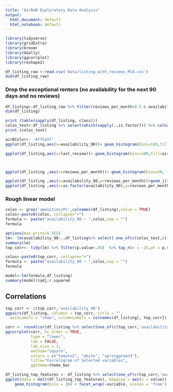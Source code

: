 ```yaml
---
title: "AirBnB Exploratory Data Analysis"
output:
  html_document: default
  html_notebook: default
---
```



```r

library(tidyverse)
library(gridExtra)
library(broom)
library(GGally)
library(ggcorrplot)
library(reshape2)
```

```r
df_listing_raw <-read.csv('data/listing_with_reviews_PCA.csv')
dim(df_listing_raw)
```
### Drop the exceptional renters (no availability for the next 90 days and no reviews)
```r

df_listing<-df_listing_raw %>% filter(reviews_per_month>0.5 & availability_90>0) %>% select(-text_experiences_offered)
dim(df_listing)
```
```r
print (table(sapply(df_listing, class)))
colos_text<-df_listing %>% select(which(sapply(.,is.factor))) %>% colnames(.)
print (colos_text)

```

```r
airBColor<- '#ff5a5f'
ggplot(df_listing,aes(x=availability_90))+ geom_histogram(bins=100,fill=airBColor)+ggtitle("Full Appartment availability 90 coming days")

ggplot(df_listing,aes(x=last_review))+ geom_histogram(bins=100,fill=airBColor)+ggtitle("last review age (days)")



ggplot(df_listing ,aes(x=reviews_per_month))+ geom_histogram(bins=30, fill=airBColor)+ggtitle("Full Appartment reviews per Month")


```

```r
ggplot(df_listing ,aes(x=availability_90,y=reviews_per_month))+geom_jitter(alpha=.2,color=airBColor)+geom_smooth(method = 'lm')
ggplot(df_listing ,aes(x=as.factor(availability_90),y=reviews_per_month))+geom_boxplot()
```
### Rough linear model

```r
colos <- grep('amenities|PC',colnames(df_listing),value = TRUE)
colos<-paste0(colos, collapse="+")
formula <- paste("availability_90 ~ ",colos,sep = "")
formula

```

```r
options(max.print=5.5E5)
lm<- lm(availability_90~.,df_listing%>% select(-one_of(c(colos_text,c('availability_30','availability_60','availability_365','id')))))
summary(lm)
top_corr<- tidy(lm) %>% filter(p.value<.05)  %>% top_n(n = -25,wt = p.value) %>%pull(term)


```

```r
colos<-paste0(top_corr, collapse="+")
formula <- paste("availability_90 ~ ",colos,sep = "")
formula

model<-lm(formula,df_listing)
summary(model)$adj.r.squared

```
## Correlations

```r
top_corr <- c(top_corr,'availability_90')
ggpairs(df_listing, columns = top_corr, title = "",  
  axisLabels = "show", columnLabels = colnames(df_listing[, top_corr]))
```

```r
corr <- round(cor(df_listing %>% select(one_of(c(top_corr,'availability_90') ))),3)
ggcorrplot(corr, hc.order = TRUE, 
           type = "lower", 
           lab = FALSE, 
           lab_size = 3, 
           method="square", 
           colors = c("tomato2", "white", "springgreen3"), 
           title="Correlogram of Selected variables", 
           ggtheme=theme_bw)
```
```r
df_listing_top_features <- df_listing %>% select(one_of(c(top_corr,'availability_90')))
ggplot(data = melt(df_listing_top_features), mapping = aes(x = value)) + 
    geom_histogram(bins = 30) + facet_wrap(~variable, scales = 'free')
```

